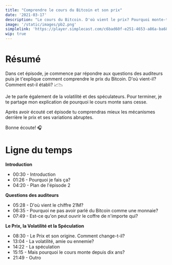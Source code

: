 ```yaml
---
title: "Comprendre le cours du Bitcoin et son prix"
date: '2021-03-17'
description: "Le cours du Bitcoin. D'où vient le prix? Pourquoi monte-t-il? 🚧 Dispo le 17 mars"
image: '/static/images/pb2.png'
simplelink: 'https://player.simplecast.com/c6bad60f-e251-4653-a86a-ba68a2e0f345?dark=false'
wip: true
---
```


# Résumé

Dans cet épisode, je commence par répondre aux questions des auditeurs puis je t'explique comment comprendre le prix du Bitcoin. D'où vient-il? Comment est-il établi? 📈📉

Je te parle également de la volatilité et des spéculateurs. Pour terminer, je te partage mon explication de pourquoi le cours monte sans cesse.

Après avoir écouté cet épisode tu comprendras mieux les mécanismes derrière le prix et ses variations abruptes.

Bonne écoute! 🎧

# Ligne du temps

__Introduction__

- 00:30 - Introduction
- 01:26 - Pourquoi je fais ça?
- 04:20 - Plan de l'épisode 2

__Questions des auditeurs__

- 05:28 - D'où vient le chiffre 21M?
- 06:35 - Pourquoi ne pas avoir parlé du Bitcoin comme une monnaie?
- 07:49 - Est-ce qu'on peut ouvrir le coffre de n'importe qui?

__Le Prix, la Volatilité et la Spéculation__

- 08:30 - Le Prix et son origine. Comment change-t-il?
- 13:04 - La volatilité, amie ou ennemie?
- 14:22 - La spéculation
- 15:15 - Mais pourquoi le cours monte depuis dix ans?
- 21:49 - Outro
